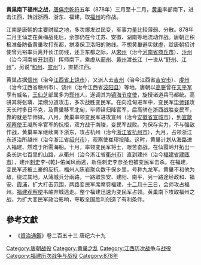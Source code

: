 {{Campaignbox 黃巢之亂}}
'''黄巢南下福州之战'''，[[唐僖宗|唐僖宗]][[乾符|乾符]]五年（878年）三月至十二月，[[黄巢|黄巢]]率部南下，进击江西，转战浙西、浙东、福建，取[[福州|福州]]的作战。

江南是唐朝的主要财赋之地，多次爆发过民变，军事力量比较薄弱、分散。878年二月王仙芝在黄梅战死后，余部仍在今江苏、安徽、湖南等地流动作战。唐朝正积极准备防备黄巢攻打东都，拼凑保卫洛阳的防线。不想黄巢避实就虚，趁唐朝招讨使曾元裕率兵离开长江防线，还卫东都之际，从[[宋州|宋州]]（治今[[河南省|河南省]][[商丘市|商丘市]]）、[[汴州|汴州]]（治今河南省[[开封市|开封市]]）挥师南下，乘虚从[[蕲州|蕲州]]、[[黄州|黄州]]渡[[长江|长江]]（一说从“[[舒州|舒州]]、[[江州|江州]]”，另说“[[和州|和州]]、[[宣州|宣州]]”），直插江西。

黄巢占据[[信州|信州]]（治今[[江西省|江西省]][[上饶市|上饶市]]），又派人去[[吉州|吉州]]（治今江西省[[吉安市|吉安市]]）、[[虔州|虔州]]（治今江西省赣州市）、饶州（治今江西省[[波阳县|波阳县]]）等地。唐朝以[[高骈|高骈]]曾在[[天平军|天平军]]享有威名，[[王仙芝|王仙芝]]部属多为[[郓州|郓州]]人，遂调其为[[镇海节度使|镇海节度使]]，旋授诸道兵马都统。高骈其将张璘、梁缵分道攻击，多次战胜变民军。在向淮甸进军中，变民军[[毕师铎|毕师铎]]攻天长时多日不克，及黄巢移军北甸，毕师铎归降官军，后高骈在浙西战胜变民军，靠的就是毕师铎。八月，黄巢率领变民军进攻宣州（治今[[安徽省|安徽省]][[宣城市|宣城市]]），到[[宣歙观察使|宣歙观察使]]王凝所率官军的抗拒，双方战于南陵，变民军战败。为保存实力，不与强敌作战，黄巢率军继续南下浙东，攻占杭州（治今[[浙江省|浙江省]][[杭州市|杭州市]]），九月，占领浙江东道治所越州（治今浙江省[[绍兴市|绍兴市]]），观察使崔璆投降。这时，黄巢计划从海路进入福建、然难于所需海船。十月，率领变民军将士，艰苦奋战，在仙霞岭开拓出一条长达七百里的山路，从衢州（治今浙江省[[衢州市|衢州市]]）直到建州（治今[[福建省|福建省]][[建瓯市|建瓯市]]），建州[[刺史|刺史]]李-{乾}-佑闻风而逃，新任刺史李彦圣也被变民军击杀。在福建，变民军还被土豪的反抗，福州人陈岩聚众数千保乡里，号称九龙军。黄巢不和他为敌，绕过其地，从蒲城兵分兩路，一路取崇安、建阳、南平，另一路途经政和、福安、[[霞浦|霞浦]]，扩大打击范围，两路变民军席席卷福建，[[十二月十三|十二月十三]]日，会师攻占福州。[[福建观察使|福建观察使]]韦岫弃城逃走。整个福建迅速为变民军占领。黄巢南下攻取福州之战，为扩大变民军政治影响，夺取全国胜利创造了有利条件。

==參考文獻==
*《[[資治通鑑|資治通鑑]]》卷二百五十三 唐纪六十九

{{DEFAULTSORT:H}}
[[Category:唐朝战役|Category:唐朝战役]]
[[Category:黄巢之乱|Category:黄巢之乱]]
[[Category:江西历次战争与战役|Category:江西历次战争与战役]]
[[Category:福建历次战争与战役|Category:福建历次战争与战役]]
[[Category:878年|Category:878年]]